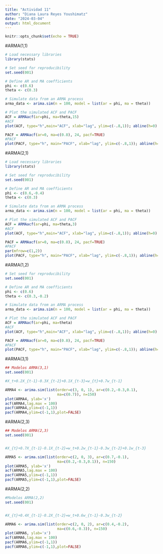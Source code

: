 ```yaml
---
title: "Actividad 11"
author: "Diana Laura Reyes Youshimatz"
date: "2024-03-04"
output: html_document
---
```


```r
knitr::opts_chunk$set(echo = TRUE)
```


#ARMA(1,1)
```r
# Load necessary libraries
library(stats)

# Set seed for reproducibility
set.seed(001)

# Define AR and MA coefficients
phi <- c(0.6)
theta <- c(0.3)

# Simulate data from an ARMA process
arma_data <- arima.sim(n = 100, model = list(ar = phi, ma = theta))

# Plot the simulated ACF and PACF
ACF = ARMAacf(ar=phi, ma=theta,15)
#ACF
plot(ACF, type="h",main="ACF", xlab="lag", ylim=c(-.8,1)); abline(h=0)

PACF = ARMAacf(ar=0, ma=c(0.8), 24, pacf=TRUE)
#PACF
plot(PACF, type="h", main="PACF", xlab="lag", ylim=c(-.8,1)); abline(h=0)


```

#ARMA(2,1)
```r
# Load necessary libraries
library(stats)

# Set seed for reproducibility
set.seed(001)

# Define AR and MA coefficients
phi <- c(0.6,-0.4)
theta <- c(0.3)

# Simulate data from an ARMA process
arma_data <- arima.sim(n = 100, model = list(ar = phi, ma = theta))

# Plot the simulated ACF and PACF
ACF = ARMAacf(ar=phi, ma=theta,3)
#ACF
plot(ACF, type="h",main="ACF", xlab="lag", ylim=c(-.8,1)); abline(h=0)

PACF = ARMAacf(ar=0, ma=c(0.8), 24, pacf=TRUE)
#PACF
par(mfrow=c(1,2))
plot(PACF, type="h", main="PACF", xlab="lag", ylim=c(-.8,1)); abline(h=0)
```


#ARMA(1,2)
```r
# Set seed for reproducibility
set.seed(001)

# Define AR and MA coefficients
phi <- c(0.6)
theta <- c(0.3,-0.2)

# Simulate data from an ARMA process
arma_data <- arima.sim(n = 100, model = list(ar = phi, ma = theta))

# Plot the simulated ACF and PACF
ACF = ARMAacf(ar=phi, ma=theta)
#ACF
plot(ACF, type="h",main="ACF", xlab="lag", ylim=c(-.8,1)); abline(h=0)

PACF = ARMAacf(ar=0, ma=c(0.8), 24, pacf=TRUE)
#PACF
plot(PACF, type="h", main="PACF", xlab="lag", ylim=c(-.8,1)); abline(h=0)
```

#ARMA(3,1)
```r
## Modelos ARMA(3,1)
set.seed(001)

#X_t+0.2X_{t-1}-0.3X_{t-2}+0.1X_{t-3}=w_{t}+0.7w_{t-1}

ARMA4 <- arima.sim(list(order=c(3, 0, 1), ar=c(0.2,-0.3,0.1), 
                        ma=c(0.7)), n=150)
plot(ARMA4, ylab='x')
acf(ARMA4,lag.max = 100)
pacf(ARMA4,ylim=c(-1,1))
pacf(ARMA4,ylim=c(-1,1),plot=FALSE)

```

#ARMA(2,3)
```r
## Modelos ARMA(2,3)
set.seed(001)


#X_{t}+0.7X_{t-1}-0.1X_{t-2}=w_t+0.2w_{t-1}-0.3w_{t-2}+0.1w_{t-3}

ARMA5 <- arima.sim(list(order=c(2, 0, 3), ar=c(0.7,-0.1), 
                        ma=c(0.2,-0.3,0.1)), n=150)
plot(ARMA5, ylab='x')
acf(ARMA5,lag.max = 100)
pacf(ARMA5,ylim=c(-1,1))
pacf(ARMA5,ylim=c(-1,1),plot=FALSE)


```

#ARMA(2,2)
```r
#Modelos ARMA(2,2)
set.seed(001)


#X_{t}+0.4X_{t-1}-0.2X_{t-2}=w_t+0.6w_{t-1}-0.3w_{t-2}

ARMA6 <- arima.sim(list(order=c(2, 0, 2), ar=c(0.4,-0.2), 
                        ma=c(0.6,-0.3)), n=150)
plot(ARMA6, ylab='x')
acf(ARMA6,lag.max = 100)
pacf(ARMA6,ylim=c(-1,1))
pacf(ARMA6,ylim=c(-1,1),plot=FALSE)
```

